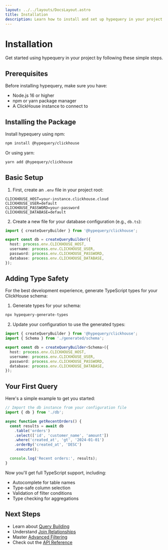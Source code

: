 ```yaml
---
layout: ../../layouts/DocsLayout.astro
title: Installation
description: Learn how to install and set up hypequery in your project
---
```


# Installation

Get started using hypequery in your project by following these simple steps.

## Prerequisites

Before installing hypequery, make sure you have:

 <ul>
     <li>Node.js 16 or higher</li>
     <li>npm or yarn package manager</li>
     <li>A ClickHouse instance to connect to</li>
   </ul>

## Installing the Package

Install hypequery using npm:

```bash
npm install @hypequery/clickhouse
```

Or using yarn:

```bash
yarn add @hypequery/clickhouse
```

## Basic Setup

1. First, create an `.env` file in your project root:

```env
CLICKHOUSE_HOST=your-instance.clickhouse.cloud
CLICKHOUSE_USER=default
CLICKHOUSE_PASSWORD=your-password
CLICKHOUSE_DATABASE=default
```

2. Create a new file for your database configuration (e.g., `db.ts`):

```typescript
import { createQueryBuilder } from '@hypequery/clickhouse';

export const db = createQueryBuilder({
  host: process.env.CLICKHOUSE_HOST,
  username: process.env.CLICKHOUSE_USER,
  password: process.env.CLICKHOUSE_PASSWORD,
  database: process.env.CLICKHOUSE_DATABASE,
});
```

## Adding Type Safety

For the best development experience, generate TypeScript types for your ClickHouse schema:

1. Generate types for your schema:

```bash
npx hypequery-generate-types
```
2. Update your configuration to use the generated types:

```typescript
import { createQueryBuilder } from '@hypequery/clickhouse';
import { Schema } from './generated/schema';

export const db = createQueryBuilder<Schema>({
  host: process.env.CLICKHOUSE_HOST,
  username: process.env.CLICKHOUSE_USER,
  password: process.env.CLICKHOUSE_PASSWORD,
  database: process.env.CLICKHOUSE_DATABASE,
});
```

## Your First Query

Here's a simple example to get you started:

```typescript
// Import the db instance from your configuration file
import { db } from './db';

async function getRecentOrders() {
  const results = await db
    .table('orders')
    .select(['id', 'customer_name', 'amount'])
    .where('created_at', 'gt', '2024-01-01')
    .orderBy('created_at', 'DESC')
    .execute();

  console.log('Recent orders:', results);
}
```

Now you'll get full TypeScript support, including:
- Autocomplete for table names
- Type-safe column selection
- Validation of filter conditions
- Type checking for aggregations

## Next Steps

- Learn about [Query Building](/docs/guides/query-building)
- Understand [Join Relationships](/docs/guides/joins)
- Master [Advanced Filtering](/docs/guides/filtering)
- Check out the [API Reference](/docs/reference/api) 